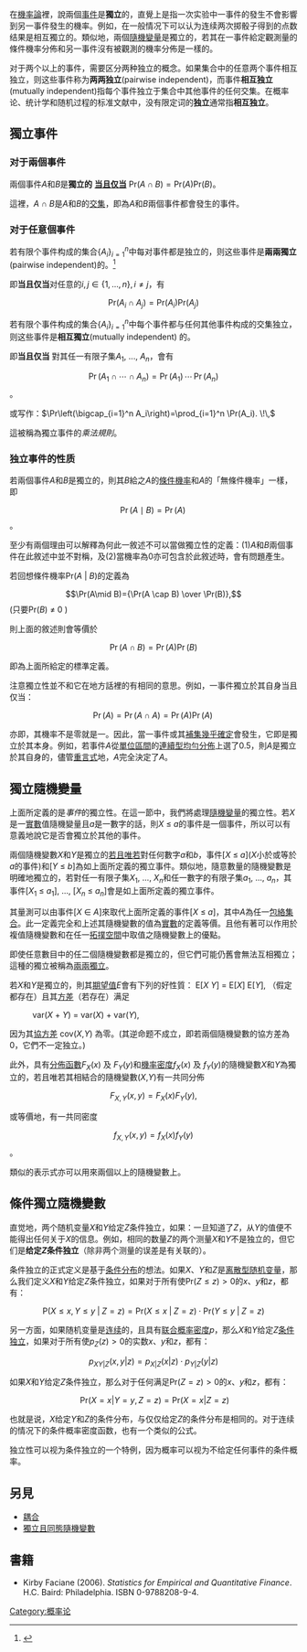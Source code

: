 {{expert|time=2017-10-16T23:55:25+00:00}}
{{noteTA|G1=Math}}
{{Probability fundamentals}}
在[[機率論|機率論]]裡，說兩個[[事件|事件]]是'''獨立'''的，直覺上是指一次实验中一事件的發生不會影響到另一事件發生的機率。例如，在一般情况下可以认为连续两次掷骰子得到的点数结果是相互獨立的。類似地，兩個[[隨機變量|隨機變量]]是獨立的，若其在一事件給定觀測量的條件機率分佈和另一事件沒有被觀測的機率分佈是一樣的。

对于两个以上的事件，需要区分两种独立的概念。如果集合中的任意两个事件相互独立，则这些事件称为'''两两独立'''(pairwise independent)，而事件'''相互独立'''(mutually independent)指每个事件独立于集合中其他事件的任何交集。在概率论、统计学和随机过程的标准文献中，没有限定词的'''独立'''通常指'''相互独立'''。

== 獨立事件 ==

=== 对于兩個事件 ===

兩個事件''A''和''B''是'''獨立的''' '''[[当且仅当|当且仅当]]''' <math>\mathrm{Pr}(A \cap B) = \mathrm{Pr}(A)\mathrm{Pr}(B)</math>。

這裡，''A'' ∩ ''B''是''A''和''B''的[[交集|交集]]，即為''A''和''B''兩個事件都會發生的事件。

=== 对于任意個事件 ===

若有限个事件构成的集合<math> \{ A_i \} _{i=1}^{n}</math>中每对事件都是独立的，则这些事件是'''兩兩獨立'''(pairwise independent)的。<ref name ="Feller">{{cite book | last = Feller | first = W | year = 1971 | title = An Introduction to Probability Theory and Its Applications | publisher = [[John_Wiley_&_Sons|Wiley]] | chapter = Stochastic Independence}}</ref>

即'''当且仅当'''对任意的<math>i,j\in \{ 1,...,n\} ,i\ne j</math>，有

:<math>\mathrm{Pr}(A_i \cap A_j) = \mathrm{Pr}(A_i)\mathrm{Pr}(A_j)</math>


若有限个事件构成的集合<math> \{ A_i \} _{i=1}^{n}</math>中每个事件都与任何其他事件构成的交集独立，则这些事件是'''相互獨立'''(mutually independent) 的。

即'''当且仅当''' 對其任一有限子集''A''<sub>1</sub>, ..., ''A''<sub>''n''</sub>，會有

:<math>\Pr(A_1 \cap \cdots \cap A_n)=\Pr(A_1)\,\cdots\,\Pr(A_n)</math>。

或写作：<math>\Pr\left(\bigcap_{i=1}^n A_i\right)=\prod_{i=1}^n \Pr(A_i). \!\,</math>

這被稱為獨立事件的''乘法規則''。

=== 独立事件的性质 ===

若兩個事件''A''和''B''是獨立的，則其''B''給之''A''的[[條件機率|條件機率]]和''A''的「無條件機率」一樣，即

:<math>\Pr(A\mid B)=\Pr(A)\,</math>。

至少有兩個理由可以解釋為何此一敘述不可以當做獨立性的定義：(1)''A''和''B''兩個事件在此敘述中並不對稱，及(2)當機率為0亦可包含於此敘述時，會有問題產生。

若回想條件機率Pr(''A'' | ''B'')的定義為

:<math>\Pr(A\mid B)={\Pr(A \cap B) \over \Pr(B)},</math> (只要Pr(''B'') ≠ 0 )

則上面的敘述則會等價於

:<math>\Pr(A \cap B)=\Pr(A)\Pr(B)</math>

即為上面所給定的標準定義。

注意獨立性並不和它在地方話裡的有相同的意思。例如，一事件獨立於其自身当且仅当：

:<math>\Pr(A) = \Pr(A \cap A) = \Pr(A)\Pr(A)\,</math>

亦即，其機率不是零就是一。因此，當一事件或其[[補集|補集]][[几乎必然|幾乎確定]]會發生，它即是獨立於其本身。例如，若事件''A''從[[單位區間|單位區間]]的[[連續型均勻分佈|連續型均勻分佈]]上選了0.5，則''A''是獨立於其自身的，儘管[[重言式|重言式]]地，''A''完全決定了''A''。

== 獨立隨機變量 ==

上面所定義的是''事件''的獨立性。在這一節中，我們將處理[[隨機變量|隨機變量]]的獨立性。若''X''是一[[實數|實數]]值隨機變量且''a''是一數字的話，則''X'' ≤ ''a''的事件是一個事件，所以可以有意義地說它是否會獨立於其他的事件。

兩個隨機變數''X''和''Y''是獨立的[[若且唯若|若且唯若]]對任何數字''a''和''b''，事件[''X'' ≤ ''a''](''X''小於或等於''a''的事件)和[''Y'' ≤ ''b'']為如上面所定義的獨立事件。類似地，隨意數量的隨機變數是明確地獨立的，若對任一有限子集''X''<sub>1</sub>, ..., ''X''<sub>''n''</sub>和任一數字的有限子集''a''<sub>1</sub>, ..., ''a''<sub>''n''</sub>，其事件[''X''<sub>1</sub> ≤ ''a''<sub>1</sub>], ..., [''X''<sub>''n''</sub> ≤ ''a''<sub>''n''</sub>]會是如上面所定義的獨立事件。

其量測可以由事件[''X'' ∈ ''A'']來取代上面所定義的事件[''X'' ≤ ''a'']，其中''A''為任一[[包絡代數|包絡集合]]。此一定義完全和上述其隨機變數的值為[[實數|實數]]的定義等價。且他有著可以作用於複值隨機變數和在任一[[拓撲空間|拓撲空間]]中取值之隨機變數上的優點。

即使任意數目中的任二個隨機變數都是獨立的，但它們可能仍舊會無法互相獨立；這種的獨立被稱為[[兩兩獨立|兩兩獨立]]。

若''X''和''Y''是獨立的，則其[[期望值|期望值]]''E''會有下列的好性質：
E[''X'' ''Y''] = E[''X''] E[''Y''],
（假定都存在）且其[[方差|方差]]（若存在）满足
:var(''X'' + ''Y'') = var(''X'') + var(''Y''),
因为其[[協方差|協方差]] cov(''X'',''Y'') 為零。(其逆命题不成立，即若兩個隨機變數的協方差為0，它們不一定独立。)

此外，具有[[累積分佈函數|分佈函數]]''F''<sub>''X''</sub>(''x'') 及 ''F''<sub>''Y''</sub>(''y'')和[[機率函數|機率密度]]''f''<sub>''X''</sub>(''x'') 及 ''f''<sub>''Y''</sub>(''y'')的隨機變數''X''和''Y''為獨立的，若且唯若其相結合的隨機變數(''X'',''Y'')有一共同分佈

::<math>F_{X,Y}(x,y) = F_X(x) F_Y(y),</math>

或等價地，有一共同密度

::<math>f_{X,Y}(x,y) = f_X(x) f_Y(y)</math>。

類似的表示式亦可以用來兩個以上的隨機變數上。

== 條件獨立隨機變數 ==

{{main|条件独立}}

直觉地，两个随机变量''X''和''Y''给定''Z''条件独立，如果：一旦知道了''Z''，从''Y''的值便不能得出任何关于''X''的信息。例如，相同的数量''Z''的两个测量''X''和''Y''不是独立的，但它们是'''给定''Z''条件独立'''（除非两个测量的误差是有关联的）。

条件独立的正式定义是基于[[条件分布|条件分布]]的想法。如果''X''、''Y''和''Z''是[[随机变量#离散型随机变量|离散型随机变量]]，那么我们定义''X''和''Y''给定''Z''条件独立，如果对于所有使<math>\mathrm{Pr}(Z \le z) > 0</math>的''x''、''y''和''z''，都有：

:<math>\mathrm{P}(X \le x, Y \le y\;|\;Z = z) = \mathrm{Pr}(X \le x\;|\;Z = z) \cdot \mathrm{Pr}(Y \le y\;|\;Z = z)</math>

另一方面，如果随机变量是[[随机变量#连续型随机变量|连续]]的，且具有[[联合概率密度|联合概率密度]]''p''，那么''X''和''Y''给定''Z''[[条件独立|条件独立]]，如果对于所有使<math>p_Z(z) > 0</math>的实数''x''、''y''和''z''，都有：

:<math>p_{XY|Z}(x, y | z) = p_{X|Z}(x | z) \cdot p_{Y|Z}(y | z)</math>

如果''X''和''Y''给定''Z''条件独立，那么对于任何满足<math>\mathrm{Pr}(Z = z) > 0</math>的''x''、''y''和''z''，都有：

:<math>\ \mathrm{Pr}(X = x | Y = y, Z = z) = \mathrm{Pr}(X = x | Z = z)</math>

也就是说，''X''给定''Y''和''Z''的条件分布，与仅仅给定''Z''的条件分布是相同的。对于连续的情况下的条件概率密度函数，也有一个类似的公式。 

独立性可以视为条件独立的一个特例，因为概率可以视为不给定任何事件的条件概率。

== 另見 ==

* [[耦合_(概率)|耦合]]
* [[獨立且同態隨機變數|獨立且同態隨機變數]]

== 書籍 ==
* Kirby Faciane (2006). ''Statistics for Empirical and Quantitative Finance''. H.C. Baird: Philadelphia. ISBN 0-9788208-9-4.

[[Category:概率论|Category:概率论]]